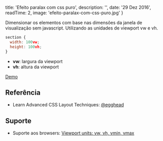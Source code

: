 
  title: 'Efeito paralax com css puro',
  description: '',
  date: '29 Dez 2016',
  readTime: 2,
  image: 'efeito-paralax-com-css-puro.jpg'
}


Dimensionar os elementos com base nas dimensões da janela de visualização sem javascript. Utilizando as unidades de viewport vw e vh.

```js
section {
  width: 100vw;
  height: 100vh;
}
```

- **vw**: largura da viewport
- **vh**: altura da viewport

<!-- Code/Demo -->
<div class="btn-group centered">
  <a href="http://airtonvancin.com/paralax-com-css-puro/" class="btn btn-large btn-primary"><i class="fa fa-eye"></i> Demo</a>
</div>

## Referência ##

- Learn Advanced CSS Layout Techniques: [@egghead](https://egghead.io/lessons/css-dynamically-size-elements-with-pure-css)

## Suporte ##

- Suporte aos browsers: [Viewport units: vw, vh, vmin, vmax](http://caniuse.com/#search=vw)
